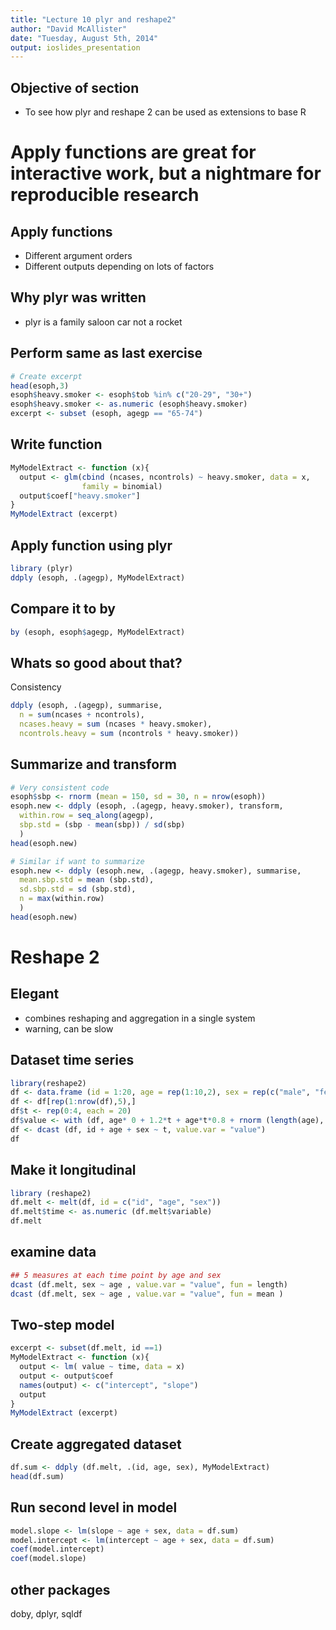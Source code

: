 ```yaml
---
title: "Lecture 10 plyr and reshape2"
author: "David McAllister"
date: "Tuesday, August 5th, 2014"
output: ioslides_presentation
---
```


## Objective of section
* To see how plyr and reshape 2 can be used as extensions to base R

# Apply functions are great for interactive work, but a nightmare for reproducible research

## Apply functions
- Different argument orders
- Different outputs depending on lots of factors

## Why plyr was written
- plyr is a family saloon car not a rocket

## Perform same as last exercise
```r
# Create excerpt
head(esoph,3)
esoph$heavy.smoker <- esoph$tob %in% c("20-29", "30+")
esoph$heavy.smoker <- as.numeric (esoph$heavy.smoker)
excerpt <- subset (esoph, agegp == "65-74")
```

## Write function
``` r
MyModelExtract <- function (x){
  output <- glm(cbind (ncases, ncontrols) ~ heavy.smoker, data = x,
                family = binomial)
  output$coef["heavy.smoker"]
} 
MyModelExtract (excerpt)
```

## Apply function using plyr
``` r
library (plyr)
ddply (esoph, .(agegp), MyModelExtract)
```

## Compare it to by
``` r
by (esoph, esoph$agegp, MyModelExtract)
```

## Whats so good about that?
Consistency
```r
ddply (esoph, .(agegp), summarise,
  n = sum(ncases + ncontrols),
  ncases.heavy = sum (ncases * heavy.smoker),
  ncontrols.heavy = sum (ncontrols * heavy.smoker))
```

## Summarize and transform
``` r
# Very consistent code
esoph$sbp <- rnorm (mean = 150, sd = 30, n = nrow(esoph))
esoph.new <- ddply (esoph, .(agegp, heavy.smoker), transform,
  within.row = seq_along(agegp),
  sbp.std = (sbp - mean(sbp)) / sd(sbp)
  )
head(esoph.new)
```

```r
# Similar if want to summarize
esoph.new <- ddply (esoph.new, .(agegp, heavy.smoker), summarise,
  mean.sbp.std = mean (sbp.std),
  sd.sbp.std = sd (sbp.std),
  n = max(within.row)
  )
head(esoph.new)
```

# Reshape 2

## Elegant
- combines reshaping and aggregation in a single system
- warning, can be slow

## Dataset time series
```r
library(reshape2)
df <- data.frame (id = 1:20, age = rep(1:10,2), sex = rep(c("male", "female"),each = 10))
df <- df[rep(1:nrow(df),5),]
df$t <- rep(0:4, each = 20)
df$value <- with (df, age* 0 + 1.2*t + age*t*0.8 + rnorm (length(age), mean = 0, sd = 2))
df <- dcast (df, id + age + sex ~ t, value.var = "value")
df
```

## Make it longitudinal
```r
library (reshape2)
df.melt <- melt(df, id = c("id", "age", "sex"))
df.melt$time <- as.numeric (df.melt$variable)
df.melt
```

## examine data
```r
## 5 measures at each time point by age and sex 
dcast (df.melt, sex ~ age , value.var = "value", fun = length)
dcast (df.melt, sex ~ age , value.var = "value", fun = mean )
```

## Two-step model
``` r
excerpt <- subset(df.melt, id ==1)
MyModelExtract <- function (x){
  output <- lm( value ~ time, data = x)
  output <- output$coef
  names(output) <- c("intercept", "slope")
  output
} 
MyModelExtract (excerpt)
```

## Create aggregated dataset
``` r
df.sum <- ddply (df.melt, .(id, age, sex), MyModelExtract)
head(df.sum)
```

## Run second level in model
```r
model.slope <- lm(slope ~ age + sex, data = df.sum)
model.intercept <- lm(intercept ~ age + sex, data = df.sum)
coef(model.intercept)
coef(model.slope)
```

## other packages
doby, dplyr, sqldf